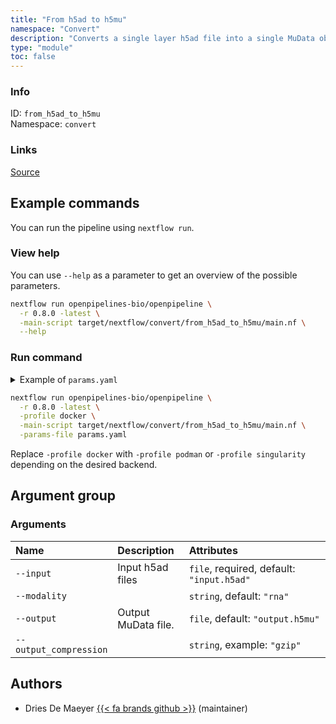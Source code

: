 ```yaml
---
title: "From h5ad to h5mu"
namespace: "Convert"
description: "Converts a single layer h5ad file into a single MuData object"
type: "module"
toc: false
---
```


::: {.column-margin}

### Info

ID: `from_h5ad_to_h5mu`  
Namespace: `convert`

### Links
[Source](https://github.com/openpipelines-bio/openpipeline/blob/0.8.0/src/convert/from_h5ad_to_h5mu){.btn-action .btn-sm .btn-info .btn role="button"}

:::



## Example commands

You can run the pipeline using `nextflow run`.

### View help

You can use `--help` as a parameter to get an overview of the possible parameters.

```bash
nextflow run openpipelines-bio/openpipeline \
  -r 0.8.0 -latest \
  -main-script target/nextflow/convert/from_h5ad_to_h5mu/main.nf \
  --help
```

### Run command

<details>
<summary>Example of `params.yaml`</summary>
```yaml
# Arguments
input: # please fill in - example: ["input.h5ad"]
modality: ["rna"]
# output: "$id.$key.output.h5mu"
# output_compression: "gzip"

# Nextflow input-output arguments
publish_dir: # please fill in - example: "output/"
# param_list: "my_params.yaml"
```
</details>

```bash
nextflow run openpipelines-bio/openpipeline \
  -r 0.8.0 -latest \
  -profile docker \
  -main-script target/nextflow/convert/from_h5ad_to_h5mu/main.nf \
  -params-file params.yaml
```

:::{.callout-note}
Replace `-profile docker` with `-profile podman` or `-profile singularity` depending on the desired backend.
:::

## Argument group

### Arguments

|Name                   |Description         |Attributes                                |
|:----------------------|:-------------------|:-----------------------------------------|
|`--input`              |Input h5ad files    |`file`, required, default: `"input.h5ad"` |
|`--modality`           |                    |`string`, default: `"rna"`                |
|`--output`             |Output MuData file. |`file`, default: `"output.h5mu"`          |
|`--output_compression` |                    |`string`, example: `"gzip"`               |

## Authors

  * Dries De Maeyer [{{< fa brands github >}}](https://github.com/ddemaeyer) (maintainer)
